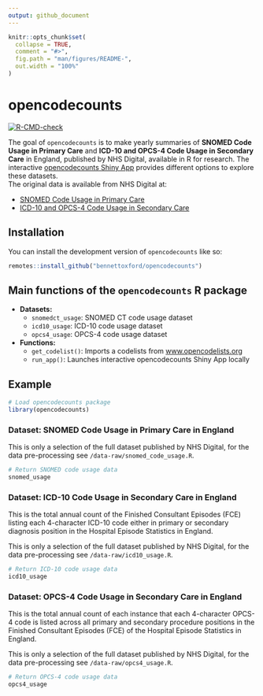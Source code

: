```yaml
---
output: github_document
---
```


<!-- README.md is generated from README.Rmd. Please edit that file -->

```r
knitr::opts_chunk$set(
  collapse = TRUE,
  comment = "#>",
  fig.path = "man/figures/README-",
  out.width = "100%"
)
```

# opencodecounts

<!-- badges: start -->

[![R-CMD-check](https://github.com/ebmdatalab/codeusage/actions/workflows/R-CMD-check.yaml/badge.svg)](https://github.com/ebmdatalab/codeusage/actions/workflows/R-CMD-check.yaml)

<!-- badges: end -->

The goal of `opencodecounts` is to make yearly summaries of **SNOMED Code Usage in Primary Care** and **ICD-10 and OPCS-4 Code Usage in Secondary Care** in England, published by NHS Digital, available in R for research.
The interactive [opencodecounts Shiny App](https://bennettoxford.github.io/opencodecounts/articles/app.html) provides different options to explore these datasets.  
The original data is available from NHS Digital at:

-   [SNOMED Code Usage in Primary Care](https://digital.nhs.uk/data-and-information/publications/statistical/mi-snomed-code-usage-in-primary-care)
-   [ICD-10 and OPCS-4 Code Usage in Secondary Care](https://digital.nhs.uk/data-and-information/publications/statistical/hospital-admitted-patient-care-activity)

## Installation

You can install the development version of `opencodecounts` like so:

``` r
remotes::install_github("bennettoxford/opencodecounts")
```

## Main functions of the `opencodecounts` R package

- **Datasets:**
  - `snomedct_usage`: SNOMED CT code usage dataset
  - `icd10_usage`: ICD-10 code usage dataset
  - `opcs4_usage`: OPCS-4 code usage dataset
- **Functions:**
   - `get_codelist()`: Imports a codelists from [www.opencodelists.org](https://www.opencodelists.org/)
   - `run_app()`: Launches interactive opencodecounts Shiny App locally

## Example

```r
# Load opencodecounts package
library(opencodecounts)
```

### Dataset: SNOMED Code Usage in Primary Care in England

This is only a selection of the full dataset published by NHS Digital, for the data pre-processing see `/data-raw/snomed_code_usage.R`.

```r
# Return SNOMED code usage data
snomed_usage
```

### Dataset: ICD-10 Code Usage in Secondary Care in England

This is the total annual count of the Finished Consultant Episodes (FCE) listing each 4-character ICD-10 code either in primary or secondary diagnosis position in the Hospital Episode Statistics in England.

This is only a selection of the full dataset published by NHS Digital, for the data pre-processing see `/data-raw/icd10_usage.R`.

```r
# Return ICD-10 code usage data
icd10_usage
```

### Dataset: OPCS-4 Code Usage in Secondary Care in England

This is the total annual count of each instance that each 4-character OPCS-4 code is listed across all primary and secondary procedure positions in the Finished Consultant Episodes (FCE) of the Hospital Episode Statistics in England.

This is only a selection of the full dataset published by NHS Digital, for the data pre-processing see `/data-raw/opcs4_usage.R`.

```r
# Return OPCS-4 code usage data
opcs4_usage
```
